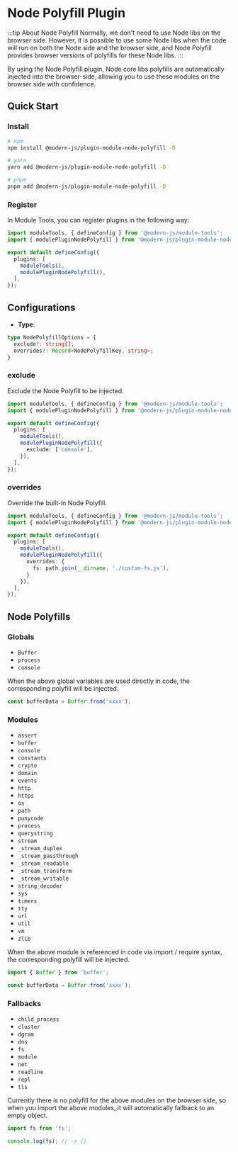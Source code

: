 # Node Polyfill Plugin

:::tip About Node Polyfill
Normally, we don't need to use Node libs on the browser side. However, it is possible to use some Node libs when the code will run on both the Node side and the browser side, and Node Polyfill provides browser versions of polyfills for these Node libs.
:::

By using the Node Polyfill plugin, Node core libs polyfills are automatically injected into the browser-side, allowing you to use these modules on the browser side with confidence.

## Quick Start

### Install

```bash
# npm
npm install @modern-js/plugin-module-node-polyfill -D

# yarn
yarn add @modern-js/plugin-module-node-polyfill -D

# pnpm
pnpm add @modern-js/plugin-module-node-polyfill -D
```

### Register

In Module Tools, you can register plugins in the following way:

```ts
import moduleTools, { defineConfig } from '@modern-js/module-tools';
import { modulePluginNodePolyfill } from '@modern-js/plugin-module-node-polyfill';

export default defineConfig({
  plugins: [
    moduleTools(),
    modulePluginNodePolyfill(),
  ],
});
```

## Configurations

* **Type**:

```ts
type NodePolyfillOptions = {
  exclude?: string[];
  overrides?: Record<NodePolyfillKey, string>;
}
```

### exclude

Exclude the Node Polyfill to be injected.

``` ts focus=7:9
import moduleTools, { defineConfig } from '@modern-js/module-tools';
import { modulePluginNodePolyfill } from '@modern-js/plugin-module-node-polyfill';

export default defineConfig({
  plugins: [
    moduleTools(),
    modulePluginNodePolyfill({
      exclude: ['console'],
    }),
  ],
});
```

### overrides

Override the built-in Node Polyfill.

``` ts focus=7:9
import moduleTools, { defineConfig } from '@modern-js/module-tools';
import { modulePluginNodePolyfill } from '@modern-js/plugin-module-node-polyfill';

export default defineConfig({
  plugins: [
    moduleTools(),
    modulePluginNodePolyfill({
      overrides: {
        fs: path.join(__dirname, './custom-fs.js'),
      }
    }),
  ],
});
```


## Node Polyfills

### Globals

- `Buffer`
- `process`
- `console`

When the above global variables are used directly in code, the corresponding polyfill will be injected.

```ts
const bufferData = Buffer.from('xxxx');
```

### Modules

- `assert`
- `buffer`
- `console`
- `constants`
- `crypto`
- `domain`
- `events`
- `http`
- `https`
- `os`
- `path`
- `punycode`
- `process`
- `querystring`
- `stream`
- `_stream_duplex`
- `_stream_passthrough`
- `_stream_readable`
- `_stream_transform`
- `_stream_writable`
- `string_decoder`
- `sys`
- `timers`
- `tty`
- `url`
- `util`
- `vm`
- `zlib`

When the above module is referenced in code via import / require syntax, the corresponding polyfill will be injected.

```ts
import { Buffer } from 'buffer';

const bufferData = Buffer.from('xxxx');
```

### Fallbacks

- `child_process`
- `cluster`
- `dgram`
- `dns`
- `fs`
- `module`
- `net`
- `readline`
- `repl`
- `tls`

Currently there is no polyfill for the above modules on the browser side, so when you import the above modules, it will automatically fallback to an empty object.

```ts
import fs from 'fs';

console.log(fs); // -> {}
```
